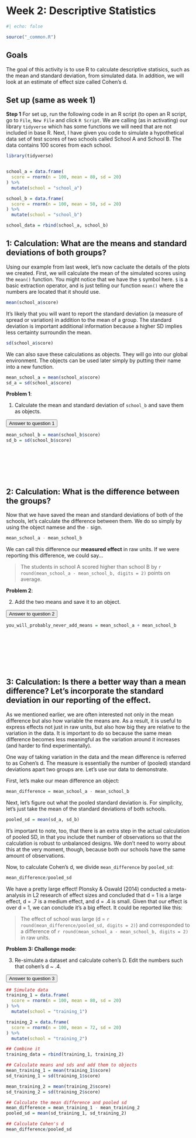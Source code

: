 # Week 2: Descriptive Statistics 

```r
#| echo: false

source("_common.R")
```

## Goals

The goal of this activity is to use R to calculate descriptive statisics, such as the mean and standard deviation, from simulated data. In addition, we will look at an estimate of effect size called Cohen's d.

## Set up (same as week 1)

**Step 1** For set up, run the following code in an R script (to open an R script, go to `File`, `New File` and click `R Script`. We are calling (as in activating) our library `tidyverse` which has some functions we will need that are not included in base R. Next, I have given you code to simulate a hypothetical data set of test scores of two schools called School A and School B. The data contains 100 scores from each school.  

```r
library(tidyverse)


school_a = data.frame(
  score = rnorm(n = 100, mean = 80, sd = 20)
) %>% 
  mutate(school = "school_a")

school_b = data.frame(
  score = rnorm(n = 100, mean = 50, sd = 20)
) %>% 
  mutate(school = "school_b")

school_data = rbind(school_a, school_b)

```

## 1: Calculation: What are the means and standard deviations of both groups?

Using our example from last week, let's now cacluate the details of the plots we created. First, we will calculate the mean of the simulated scores using the `mean()` function.
You might notice that we have the `$` symbol here. `$` is a basic extraction operator, and is just telling our function `mean()` where the numbers are located that it should use.

```r
mean(school_a$score)
```

It's likely that you will want to report the standard deviation (a measure of spread or variation) in addition to the mean of a group. The standard deviation is important additional information because a higher SD implies less certainty surroundin the mean. 

```r
sd(school_a$score)
```

We can also save these calculations as objects. They will go into our global environment. The objects can be used later simply by putting their name into a new function.

```r
mean_school_a = mean(school_a$score)
sd_a = sd(school_a$score)
```


**Problem 1**:

1. Calculate the mean and standard deviation of `school_b` and save them as objects.  

<p>
  <button class="btn btn-primary" type="button" data-bs-toggle="collapse" data-bs-target="#collapseWidthExample" aria-expanded="false" aria-controls="collapseWidthExample">
    Answer to question 1
  </button>
</p>
<div style="min-height: 120px;">
  <div class="collapse collapse-horizontal" id="collapseWidthExample">
  
```r
mean_school_b = mean(school_b$score)
sd_b = sd(school_b$score)
```

  </div>
</div>


## 2: Calculation: What is the difference between the groups?

Now that we have saved the mean and standard deviations of both of the schools, let's calculate the difference between them. We do so simply by using the object namese and the `-` sign.

```r
mean_school_a - mean_school_b
```


We can call this difference our **measured effect** in raw units. 
If we were reporting this difference, we could say...

> The students in school A scored higher than school B by `r round(mean_school_a - mean_school_b, digits = 2)` points on average. 



**Problem 2**:

2. Add the two means and save it to an object.

<p>
  <button class="btn btn-primary" type="button" data-bs-toggle="collapse" data-bs-target="#collapseWidthExample2" aria-expanded="false" aria-controls="collapseWidthExample2">
    Answer to question 2
  </button>
</p>
<div style="min-height: 120px;">
  <div class="collapse collapse-horizontal" id="collapseWidthExample2">
  

```r
you_will_probably_never_add_means = mean_school_a + mean_school_b
```

  </div>
</div>

## 3: Calculation: Is there a better way than a mean difference? Let's incorporate the standard deviation in our reporting of the effect.

As we mentioned earlier, we are often interested not only in the mean difference but also how variable the means are. As a result, it is useful to express effects not just in raw units, but also how big they are relative to the variation in the data. It is important to do so because the same mean difference becomes less meaningful as the variation around it increases (and harder to find experimentally).

One way of taking variation in the data and the mean difference is referred to as Cohen's d. The measure is essentially the number of (pooled) standard deviations apart two groups are. Let's use our data to demonstrate.

First, let's make our mean difference an object:

```r
mean_difference = mean_school_a - mean_school_b
```

Next, let's figure out what the pooled standard deviation is. For simplicity, let's just take the mean of the standard deviations of both schools.

```r
pooled_sd = mean(sd_a, sd_b)
```

It's important to note, too, that there is an extra step in the actual calculation of pooled SD, in that you include thet number of observations so that the calculation is robust to unbalanced designs. We don't need to worry about this at the very moment, though, because both our schools have the same amount of observations. 

Now, to calculate Cohen's d, we divide `mean_difference` by `pooled_sd`:

```r
mean_difference/pooled_sd
```

We have a pretty large effect! Plonsky & Oswald (2014) conducted a meta-analysis in L2 research of effect sizes and concluded that d = 1 is a large effect, d = .7 is a medium effect, and d = .4 is small. 
Given that our effect is over d = 1, we can conclude it's a big effect.
It could be reported like this:

> The effect of school was large (d = `r round(mean_difference/pooled_sd, digits = 2)`) and corresponded to a difference of `r round(mean_school_a - mean_school_b, digits = 2)` in raw units. 

**Problem 3: Challenge mode**:

3. Re-simulate a dataset and calculate cohen's D. Edit the numbers such that cohen's d ~ .4.

<p>
  <button class="btn btn-primary" type="button" data-bs-toggle="collapse" data-bs-target="#collapseWidthExample3" aria-expanded="false" aria-controls="collapseWidthExample3">
    Answer to question 3
  </button>
</p>
<div style="min-height: 120px;">
  <div class="collapse collapse-horizontal" id="collapseWidthExample3">
  
```r
## Simulate data 
training_1 = data.frame(
  score = rnorm(n = 100, mean = 80, sd = 20)
) %>% 
  mutate(school = "training_1")

training_2 = data.frame(
  score = rnorm(n = 100, mean = 72, sd = 20)
) %>% 
  mutate(school = "training_2")

## Combine it
training_data = rbind(training_1, training_2)

## Calculate means and sds and add them to objects 
mean_training_1 = mean(training_1$score)
sd_training_1 = sd(training_1$score)

mean_training_2 = mean(training_2$score)
sd_training_2 = sd(training_2$score)

## Calculate the mean difference and pooled sd 
mean_difference = mean_training_1 - mean_training_2
pooled_sd = mean(sd_training_1, sd_training_2)

## Calculate Cohen's d
mean_difference/pooled_sd

```

  </div>
</div>



